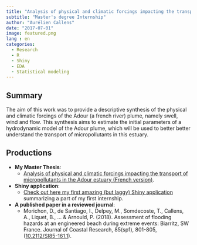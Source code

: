 ```yaml
---
title: "Analysis of physical and climatic forcings impacting the transport of micropollutants in the Adour estuary"
subtitle: "Master's degree Internship"
author: "Aurélien Callens"
date: "2017-07-01"
image: featured.png
lang : en
categories:
  - Research
  - R
  - Shiny
  - EDA
  - Statistical modeling
---
```


## Summary

The aim of this work was to provide a descriptive synthesis of the physical and climatic forcings of the Adour (a french river) plume, namely swell, wind and flow. This synthesis aims to estimate the initial parameters of a hydrodynamic model of the Adour plume, which will be used to better better understand the transport of micropollutants in this estuary. 


## Productions


- **My Master Thesis**: 
  + <a href="/doc/Master_thesis_1_Callens_Aurelien.pdf" target="_blank"> Analysis of physical and climatic forcings impacting the transport of micropollutants in the Adour estuary (French version)</a>. 


- **Shiny application**: 
  + <a href="https://aureliencallens.shinyapps.io/application/" target="_blank"> Check out here my first amazing (but laggy) Shiny application</a> summarizing a part of my first internship.


- **A published paper in a reviewed journal**:
  + Morichon, D., de Santiago, I., Delpey, M., Somdecoste, T., Callens, A., Liquet, B., ... & Arnould, P. (2018). Assessment of flooding hazards at an engineered beach during extreme events: Biarritz, SW France. Journal of Coastal Research, 85(sp1), 801-805, (<a href="https://doi.org/10.2112/SI85-161.1" target="_blank">10.2112/SI85-161.1</a>).



